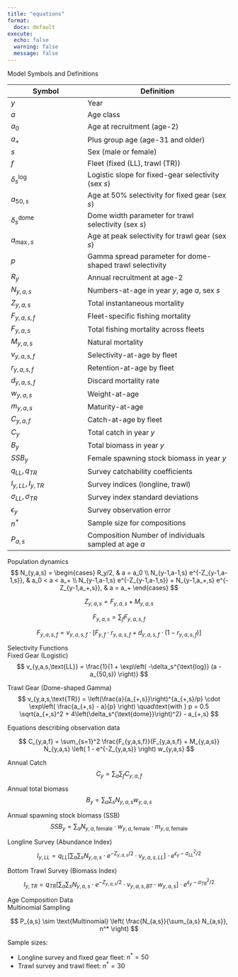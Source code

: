 ```yaml
---
title: "equations"
format:
  docx: default
execute:
  echo: false
  warning: false
  message: false
---
```


Model Symbols and Definitions


| Symbol                  | Definition                                     |
|-------------------------|------------------------------------------------|
| $y$                     | Year                                           |
| $a$                     | Age class                                      |
| $a_0$                   | Age at recruitment (age-2)                     |
| $a_+$                   | Plus group age (age-31 and older)              |
| $s$                     | Sex (male or female)                           |
| $f$                     | Fleet (fixed (LL), trawl (TR))                 |
| $\delta_s^{\text{log}}$ | Logistic slope for fixed-gear selectivity (sex $s$) |
| $a_{50,s}$              | Age at 50% selectivity for fixed gear (sex $s$) |
| $\delta_s^{\text{dome}}$| Dome width parameter for trawl selectivity (sex $s$) |
| $a_{\max,s}$            | Age at peak selectivity for trawl gear (sex $s$) |
| $p$                     | Gamma spread parameter for dome-shaped trawl selectivity |
| $R_y$                   | Annual recruitment at age-2                    |
| $N_{y,a,s}$             | Numbers-at-age in year $y$, age $a$, sex $s$  |
| $Z_{y,a,s}$             | Total instantaneous mortality                  |
| $F_{y,a,s,f}$           | Fleet-specific fishing mortality               |
| $F_{y,a,s}$             | Total fishing mortality across fleets          |
| $M_{y,a,s}$             | Natural mortality                              |
| $v_{y,a,s,f}$           | Selectivity-at-age by fleet                     |
| $r_{y,a,s,f}$           | Retention-at-age by fleet                       |
| $d_{y,a,s,f}$           | Discard mortality rate                          |
| $w_{y,a,s}$             | Weight-at-age                                  |
| $m_{y,a,s}$             | Maturity-at-age                                |
| $C_{y,a,f}$             | Catch-at-age by fleet                          |
| $C_y$                   | Total catch in year $y$                        |
| $B_y$                   | Total biomass in year $y$                      |
| $SSB_y$                 | Female spawning stock biomass in year $y$     |
| $q_{LL}, q_{TR}$        | Survey catchability coefficients               |
| $I_{y,LL}, I_{y,TR}$    | Survey indices (longline, trawl)               |
| $\sigma_{LL}, \sigma_{TR}$ | Survey index standard deviations             |
| $\epsilon_y$            | Survey observation error                       |
| $n^*$                   | Sample size for compositions                   |
| $P_{a,s}$               | Composition Number of individuals sampled at age $a$ |

                                     





Population dynamics
$$
N_{y,a,s} =
\begin{cases}
R_y/2, & a = a_0 \\
N_{y-1,a-1,s} e^{-Z_{y-1,a-1,s}}, & a_0 < a < a_+ \\
N_{y-1,a-1,s} e^{-Z_{y-1,a-1,s}} + N_{y-1,a_+,s} e^{-Z_{y-1,a_+,s}}, & a = a_+
\end{cases}
$$

$$
Z_{y,a,s} = F_{y,a,s} + M_{y,a,s}
$$

$$
F_{y,a,s} = \sum_f F_{y,a,s,f}
$$

$$
F_{y,a,s,f} = v_{y,a,s,f} \cdot \left[F_{y,f} \cdot r_{y,a,s,f} + d_{y,a,s,f} \cdot (1 - r_{y,a,s,f}) \right]
$$

Selectivity Functions  
Fixed Gear (Logistic)
$$
v_{y,a,s,\text{LL}} = \frac{1}{1 + \exp\left( -\delta_s^{\text{log}} (a - a_{50,s}) \right)}
$$

Trawl Gear (Dome-shaped Gamma)
$$
v_{y,a,s,\text{TR}} = \left(\frac{a}{a_{+,s}}\right)^{a_{+,s}/p} \cdot \exp\left( \frac{a_{+,s} - a}{p} \right)
\quad\text{with } p = 0.5 \sqrt{a_{+,s}^2 + 4\left(\delta_s^{\text{dome}}\right)^2} - a_{+,s}
$$


Equations describing observation data

$$
C_{y,a,f} = \sum_{s=1}^2 \frac{F_{y,a,s,f}}{F_{y,a,s,f} + M_{y,a,s}} N_{y,a,s} \left( 1 - e^{-Z_{y,a,s}} \right) w_{y,a,s} 
$$

Annual Catch 
$$
C_y = \sum_a \sum_f C_{y,a,f}
$$

Annual total biomass  
$$
B_y = \sum_a \sum_s N_{y,a,s} w_{y,a,s}
$$

Annual spawning stock biomass (SSB)  
$$
SSB_y = \sum_a N_{y,a,\text{female}} \cdot w_{y,a,\text{female}} \cdot m_{y,a,\text{female}}
$$

Longline Survey (Abundance Index)   
$$
I_{y,LL} = q_{LL} \left[ \sum_a \sum_s N_{y,a,s} \cdot e^{-Z_{y,a,s}/2} \cdot v_{y,a,s,LL} \right] \cdot e^{\epsilon_y - \sigma_{LL}^2 / 2}
$$

Bottom Trawl Survey (Biomass Index)  
$$
I_{y,TR} = q_{TR} \left[ \sum_a \sum_s N_{y,a,s} \cdot e^{-Z_{y,a,s}/2} \cdot v_{y,a,s,BT} \cdot w_{y,a,s} \right] \cdot e^{\epsilon_y - \sigma_{TR}^2 / 2}
$$

Age Composition Data  
Multinomial Sampling  

$$
P_{a,s} \sim \text{Multinomial} \left( \frac{N_{a,s}}{\sum_{a,s} N_{a,s}}, n^* \right)
$$

Sample sizes:

 - Longline survey and fixed gear fleet: $n^* = 50$
 - Trawl survey and trawl fleet: $n^* = 30$

